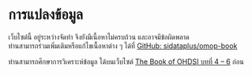 # การแปลงข้อมูล

:::{.callout-warning}
เว็บไซต์นี้ อยู่ระหว่างจัดทำ จึงยังมีเนื้อหาไม่ครบถ้วน และอาจมีข้อผิดพลาด  
ท่านสามารถร่วมเพิ่มเติมหรือแก้ไขเนื้อหาต่าง ๆ ได้ที่ [GitHub: sidataplus/omop-book](https://github.com/sidataplus/omop-book) 
:::

:::{.callout-tip}
ท่านสามารถศึกษาการวิเคราะห์ข้อมูล ได้บนเว็บไซต์ [The Book of OHDSI บทที่ 4 – 6](https://ohdsi.github.io/TheBookOfOhdsi/CommonDataModel.html) ก่อน
:::